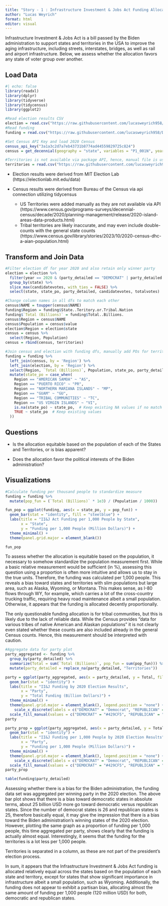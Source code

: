 ---
title: "Story - 1 : Infrastructure Investment & Jobs Act Funding Allocation"
author: "Lucas Weyrich"
format: html
editor: visual
---

Infrastructure Investment & Jobs Act is a bill passed by the Biden administration to support states and territories in the USA to improve the aging infrastructure, including streets, interstates, bridges, as well as rail and airport infrastructure. Below, we assess whether the allocation favors any state of voter group over another.

## Load Data

```{r}
#| echo: false
library(readxl)
library(dplyr)
library(tidyverse)
library(tidycensus)
library(ggplot2)

#Read election results CSV
election = read.csv("https://raw.githubusercontent.com/lucasweyrich958/DATA608/main/1976-2020-president.csv", stringsAsFactors = FALSE)
#Read funding
funding = read.csv("https://raw.githubusercontent.com/lucasweyrich958/DATA608/main/IIJA%20FUNDING%20AS%20OF%20MARCH%202023.csv")

#Set Census API Key and load 2020 Census
census_api_key("3a1a3c2d7a7eb43731b8774ad44559829725c824")
census = get_decennial(geography = "state", variables = "P1_001N", year = 2020)

#Territories is not available via package API, hence, manual file is used
territories = read.csv("https://raw.githubusercontent.com/lucasweyrich958/DATA608/main/Territories.csv")
```

-   Election results were derived from MIT Election Lab (https://electionlab.mit.edu/data)

-   Census results were derived from Bureau of the Census via api connection utilizing tidycensus

    -   US Territories were added manually as they are not available via API (https://www.census.gov/programs-surveys/decennial-census/decade/2020/planning-management/release/2020-island-areas-data-products.html)
    -   Tribal territories are likely inaccurate, and may even include double-counts with the general state counts (https://www.census.gov/library/stories/2023/10/2020-census-dhc-a-aian-population.html)

## Transform and Join Data

```{r}
#Filter election df for year 2020 and also retain only winner party
election = election %>%
  filter(year == 2020 & (party_detailed == "DEMOCRAT" | party_detailed == "REPUBLICAN")) %>%
  group_by(state) %>%
  slice_max(candidatevotes, with_ties = FALSE) %>%
  select(state, state_po, party_detailed, candidatevotes, totalvotes) 

#Change column names in all dfs to match each other
census$NAME = toupper(census$NAME)
funding$Region = funding$State..Teritory.or.Tribal.Nation
funding$`Total (Billions)` = funding$Total..Billions.
census$Region = census$NAME
census$Population = census$value
election$Region = election$state
census = census %>%
  select(Region, Population)
census = rbind(census, territories)

#Join census and election with funding dfs, manually add POs for territories
funding = funding %>%
  left_join(census, by = 'Region') %>%
  left_join(election, by = 'Region') %>%
  select(Region, `Total (Billions)`, Population, state_po, party_detailed) %>%
  mutate(state_po = case_when(
    Region == "AMERICAN SAMOA" ~ "AS",
    Region == "PUERTO RICO" ~ "PR",
    Region == "NORTHERN MARIANA ISLANDS" ~ "MP",
    Region == "GUAM" ~ "GU",
    Region == "TRIBAL COMMUNITIES" ~ "TC",
    Region == "US VIRGIN ISLANDS" ~ "VI",
    is.na(state_po) ~ state_po,  # Keep existing NA values if no match
    TRUE ~ state_po  # Keep existing values
  ))

```

## Questions

-   Is the allocation equitable based on the population of each of the States and Territories, or is bias apparent?

-   Does the allocation favor the political interests of the Biden administration?

## Visualizations

```{r}
#Calculate funding per thousand people to standardize measure
funding = funding %>%
  mutate(pop_fun = (`Total (Billions)` * 1e3) / (Population / 1000))

fun_pop = ggplot(funding, aes(x = state_po, y = pop_fun)) + 
  geom_bar(stat = "identity", fill = "steelblue") + 
  labs(title = "II&J Act Funding per 1,000 People by State",
       x = "State",
       y = "Funding per 1,000 People (Million Dollars)") +
  theme_minimal() + 
  theme(panel.grid.major = element_blank())

fun_pop
```

To assess whether the allocation is equitable based on the population, it necessary to somehow standardize the population measurement first. While a basic relative measurement would be sufficient (in %), assessing this question using a proportion is often more intuitive and allows us to stay in the true units. Therefore, the funding was calculated per 1,000 people. This reveals a bias toward states and territories with slim populations but large area, such as Alaska, Wyoming, or Montana. This makes sense, as I-80 flows through WY, for example, which carries a lot of the cross-country trucking traffic, requiring heavy road maintenance albeit a small population. Otherwise, it appears that the funding is allocated decently proportionally.

The only questionable funding allocation is for tribal communities, but this is likely due to the lack of reliable data. While the Census provides "data for various tribes of native American and Alaskan populations" it is not clearly even stated whether these counts are also included already in the general Census counts. Hence, this measurement should be interpreted with caution.

```{r}
#Aggregate data for party plot
party_aggregated <- funding %>%
  group_by(party_detailed) %>%
  summarize(Total = sum(`Total (Billions)`, pop_fun = sum(pop_fun))) %>%
  mutate(party_detailed = replace_na(party_detailed, "Territories"))

party = ggplot(party_aggregated, aes(x = party_detailed, y = Total, fill = party_detailed)) + 
  geom_bar(stat = "identity") + 
  labs(title = "II&J Funding by 2020 Election Results",
       x = "Party",
       y = "Total Funding (Billion Dollars)") +
  theme_minimal() +
  theme(panel.grid.major = element_blank(), legend.position = "none") +
    scale_x_discrete(labels = c("DEMOCRAT" = "Democrat", "REPUBLICAN" = "Republican")) +
  scale_fill_manual(values = c("DEMOCRAT" = "#429CF5", "REPUBLICAN" = "#F55E53", "Territories" = "#F5C77E"))
party

party_prop = ggplot(party_aggregated, aes(x = party_detailed, y = Total, fill = party_detailed)) + 
  geom_bar(stat = "identity") + 
  labs(title = "II&J Funding per 1,000 People by 2020 Election Results",
       x = "Party",
       y = "Funding per 1,000 People (Million Dollars)") +
  theme_minimal() +
  theme(panel.grid.major = element_blank(), legend.position = "none") +
    scale_x_discrete(labels = c("DEMOCRAT" = "Democrat", "REPUBLICAN" = "Republican")) +
  scale_fill_manual(values = c("DEMOCRAT" = "#429CF5", "REPUBLICAN" = "#F55E53", "Territories" = "#F5C77E"))
party_prop

table(funding$party_detailed)
```

Assessing whether there is a bias for the Biden administration, the funding data set was aggregated per winning party in the 2020 election. The above bar plot shows that there is a bias toward democratic states in absolute terms, about 25 billion USD more go toward democratic versus republican states. Since the number of democrat states is 26 and republican states is 25, therefore basically equal, it may give the impression that there is a bias toward the Biden administration's winning states of the 2020 election. However, plotting the same graph as a proportion of funding per 1,000 people, this time aggregated per party, shows clearly that the funding is actually almost equal. Interestingly, it seems that the funding for the territories is a lot less per 1,000 people.

Territories is separated in a column, as these are not part of the president's election process.

In sum, it appears that the Infrastructure Investment & Jobs Act funding is allocated relatively equal across the states based on the population of each state and territory, except for states that show significant importance in infrastructure albeit a small population, such as Wyoming. Additionally, the funding does not appear to exhibit a partisan bias, allocating almost the same amount of funding per 1,000 people (120 million USD) for both, democratic and republican states.
